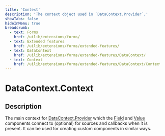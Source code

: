```yaml
---
title: 'Context'
description: 'The context object used in `DataContext.Provider`.'
showTabs: false
hideInMenu: true
breadcrumb:
  - text: Forms
    href: /uilib/extensions/forms/
  - text: Extended features
    href: /uilib/extensions/forms/extended-features/
  - text: DataContext
    href: /uilib/extensions/forms/extended-features/DataContext/
  - text: Context
    href: /uilib/extensions/forms/extended-features/DataContext/Context/
---
```


# DataContext.Context

## Description

The main context for [DataContext.Provider](/uilib/extensions/forms/extended-features/DataContext/Provider) which the [Field](/uilib/extensions/forms/base-fields/) and [Value](/uilib/extensions/forms/extended-features/Value/) components connect to (optional) for sources and callbacks when it is present. It can be used for creating custom components in similar ways.
